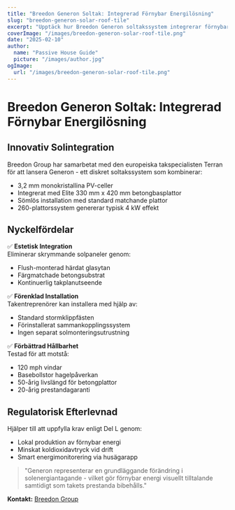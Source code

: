 ```yaml
---
title: "Breedon Generon Soltak: Integrerad Förnybar Energilösning"
slug: "breedon-generon-solar-roof-tile"
excerpt: "Upptäck hur Breedon Generon soltakssystem integrerar förnybar energiproduktion med traditionell takestetik."
coverImage: "/images/breedon-generon-solar-roof-tile.png"
date: "2025-02-10"
author:
  name: "Passive House Guide"
  picture: "/images/author.jpg"
ogImage:
  url: "/images/breedon-generon-solar-roof-tile.png"
---
```


# Breedon Generon Soltak: Integrerad Förnybar Energilösning

## Innovativ Solintegration

Breedon Group har samarbetat med den europeiska takspecialisten Terran för att lansera Generon - ett diskret soltakssystem som kombinerar:

- 3,2 mm monokristallina PV-celler
- Integrerat med Elite 330 mm x 420 mm betongbasplattor
- Sömlös installation med standard matchande plattor
- 260-plattorssystem genererar typisk 4 kW effekt

## Nyckelfördelar

✅ **Estetisk Integration**  
Eliminerar skrymmande solpaneler genom:
- Flush-monterad härdat glasytan
- Färgmatchade betongsubstrat
- Kontinuerlig takplanutseende

✅ **Förenklad Installation**  
Takentreprenörer kan installera med hjälp av:
- Standard stormklippfästen
- Förinstallerat sammankopplingssystem
- Ingen separat solmonteringsutrustning

✅ **Förbättrad Hållbarhet**  
Testad för att motstå:
- 120 mph vindar
- Basebollstor hagelpåverkan
- 50-årig livslängd för betongplattor
- 20-årig prestandagaranti

## Regulatorisk Efterlevnad

Hjälper till att uppfylla krav enligt Del L genom:
- Lokal produktion av förnybar energi
- Minskat koldioxidavtryck vid drift
- Smart energimonitorering via husägarapp

> "Generon representerar en grundläggande förändring i solenergiantagande - vilket gör förnybar energi visuellt tilltalande samtidigt som takets prestanda bibehålls."  

**Kontakt:** [Breedon Group](https://www.breedongroup.com)